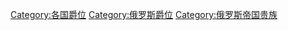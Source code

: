 [[Category:各国爵位|Category:各国爵位]]
[[Category:俄罗斯爵位|Category:俄罗斯爵位]]
[[Category:俄罗斯帝国贵族|Category:俄罗斯帝国贵族]]